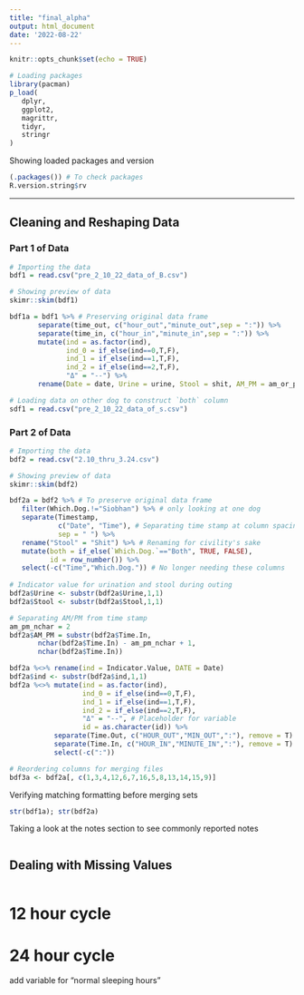 ---
title: "final_alpha"
output: html_document
date: '2022-08-22'
---

```{r setup, include=FALSE}
knitr::opts_chunk$set(echo = TRUE)
```

```{r}
# Loading packages
library(pacman)
p_load(
   dplyr,
   ggplot2,
   magrittr,
   tidyr,
   stringr
)
```

Showing loaded packages and version
```{r}
(.packages()) # To check packages
R.version.string$rv
```


*****

## Cleaning and Reshaping Data

### Part 1 of Data

```{r}
# Importing the data
bdf1 = read.csv("pre_2_10_22_data_of_B.csv")

# Showing preview of data
skimr::skim(bdf1)
```

```{r message=FALSE, warning=FALSE}
bdf1a = bdf1 %>% # Preserving original data frame
       separate(time_out, c("hour_out","minute_out",sep = ":")) %>%
       separate(time_in, c("hour_in","minute_in",sep = ":")) %>%
       mutate(ind = as.factor(ind),
              ind_0 = if_else(ind==0,T,F),
              ind_1 = if_else(ind==1,T,F),
              ind_2 = if_else(ind==2,T,F),
              "Δ" = "--") %>%
       rename(Date = date, Urine = urine, Stool = shit, AM_PM = am_or_pm)

# Loading data on other dog to construct `both` column
sdf1 = read.csv("pre_2_10_22_data_of_s.csv")

```

### Part 2 of Data

```{r}
# Importing the data
bdf2 = read.csv("2.10_thru_3.24.csv")

# Showing preview of data
skimr::skim(bdf2)
```

```{r message=FALSE, warning=FALSE}
bdf2a = bdf2 %>% # To preserve original data frame
   filter(Which.Dog.!="Siobhan") %>% # only looking at one dog
   separate(Timestamp,
            c("Date", "Time"), # Separating time stamp at column spacing
            sep = " ") %>% 
   rename("Stool" = "Shit") %>% # Renaming for civility's sake
   mutate(both = if_else(`Which.Dog.`=="Both", TRUE, FALSE),
          id = row_number()) %>%
   select(-c("Time","Which.Dog.")) # No longer needing these columns
   
# Indicator value for urination and stool during outing
bdf2a$Urine <- substr(bdf2a$Urine,1,1)
bdf2a$Stool <- substr(bdf2a$Stool,1,1)

# Separating AM/PM from time stamp
am_pm_nchar = 2                               
bdf2a$AM_PM = substr(bdf2a$Time.In,
       nchar(bdf2a$Time.In) - am_pm_nchar + 1,
       nchar(bdf2a$Time.In))

bdf2a %<>% rename(ind = Indicator.Value, DATE = Date)
bdf2a$ind <- substr(bdf2a$ind,1,1)
bdf2a %<>% mutate(ind = as.factor(ind),
                  ind_0 = if_else(ind==0,T,F),
                  ind_1 = if_else(ind==1,T,F),
                  ind_2 = if_else(ind==2,T,F),
                  "Δ" = "--", # Placeholder for variable
                  id = as.character(id)) %>%
           separate(Time.Out, c("HOUR_OUT","MIN_OUT",":"), remove = T) %>%
           separate(Time.In, c("HOUR_IN","MINUTE_IN",":"), remove = T) %>%
           select(-c(":"))

# Reordering columns for merging files
bdf3a <- bdf2a[, c(1,3,4,12,6,7,16,5,8,13,14,15,9)]
```

Verifying matching formatting before merging sets
```{r}
str(bdf1a); str(bdf2a)
```




Taking a look at the notes section to see commonly reported notes

```{r}

```



## Dealing with Missing Values

```{r}

```

# 12 hour cycle
# 24 hour cycle
add variable for "normal sleeping hours"
